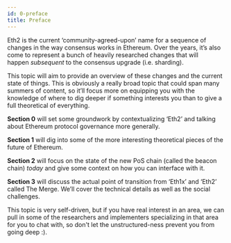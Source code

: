 ```yaml
---
id: 0-preface
title: Preface
---
```


Eth2 is the current ‘community-agreed-upon’ name for a sequence of changes in the way consensus works in Ethereum. Over the years, it’s also come to represent a bunch of heavily researched changes that will happen *subsequent* to the consensus upgrade (i.e. sharding).

This topic will aim to provide an overview of these changes and the current state of things. This is obviously a really broad topic that could span many summers of content, so it’ll focus more on equipping you with the knowledge of where to dig deeper if something interests you than to give a full theoretical of everything.

**Section 0** will set some groundwork by contextualizing ‘Eth2’ and talking about Ethereum protocol governance more generally.

**Section 1** will dig into some of the more interesting theoretical pieces of the future of Ethereum.

**Section 2** will focus on the state of the new PoS chain (called the beacon chain) *today* and give some context on how you can interface with it.

**Section 3** will discuss the actual point of transition from ‘Eth1x’ and ‘Eth2’ called The Merge. We’ll cover the technical details as well as the social challenges.

This topic is very self-driven, but if you have real interest in an area, we can pull in some of the researchers and implementers specializing in that area for you to chat with, so don't let the unstructured-ness prevent you from going deep :).